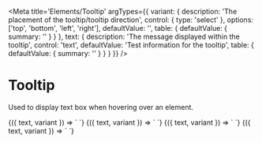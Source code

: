 
<Meta
  title='Elements/Tooltip'
  argTypes={{
    variant: {
      description: 'The placement of the tooltip/tooltip direction',
      control: { type: 'select' },
      options: ['top', 'bottom', 'left', 'right'],
      defaultValue: '',
      table: { defaultValue: { summary: '' } }
    },
    text: {
      description: 'The message displayed within the tooltip',
      control: 'text',
      defaultValue: 'Test information for the tooltip',
      table: { defaultValue: { summary: '' } }
    }
  }}
/>

# Tooltip

Used to display text box when hovering over an element. 

<Canvas>
  <Story
    name='top'
    args={{ variant: 'top' }}
  >
    {({ text, variant }) => `
      <v-tooltip
        variant='${variant}'
        text='${text}'
      />
    `}
  </Story>
</Canvas>

<Canvas>
  <Story
    name='bottom'
    args={{ variant: 'bottom' }}
  >
    {({ text, variant }) => `
      <v-tooltip
        variant='${variant}'
        text='${text}'
      />
    `}
  </Story>
</Canvas>

<Canvas>
  <Story
    name='right'
    args={{ variant: 'right' }}
  >
    {({ text, variant }) => `
      <v-tooltip
        variant='${variant}'
        text='${text}'
      />
    `}
  </Story>
</Canvas>

<Canvas>
  <Story
    name='left'
    args={{ variant: 'left' }}
  >
    {({ text, variant }) => `
      <v-tooltip
        variant='${variant}'
        text='${text}'
      />
    `}
  </Story>
</Canvas>
